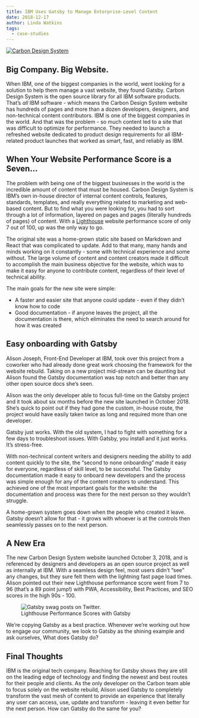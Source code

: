 ```yaml
---
title: IBM Uses Gatsby to Manage Enterprise-Level Content
date: 2018-12-17
author: Linda Watkins
tags:
  - case-studies
---
```


[![Carbon Design System](./images/carbon.png)][carbon]

## Big Company. Big Website.

When IBM, one of the biggest companies in the world, went looking for a solution to help them manage a vast website, they found Gatsby. Carbon Design System is the open source library for all IBM software products. That’s _all_ IBM software - which means the Carbon Design System website has hundreds of pages and more than a dozen developers, designers, and non-technical content contributors. IBM is one of the biggest companies in the world. And that was the problem - so much content led to a site that was difficult to optimize for performance. They needed to launch a refreshed website dedicated to product design requirements for all IBM-related product launches that worked as smart, fast, and reliably as IBM.

## When Your Website Performance Score is a Seven...

The problem with being one of the biggest businesses in the world is the incredible amount of content that must be housed. Carbon Design System is IBM’s own in-house director of internal content controls, features, standards, templates, and really everything related to marketing and web-based content. But to find what you were looking for, you had to sort through a lot of information, layered on pages and pages (literally hundreds of pages) of content. With a [Lighthouse][lighthouse] website performance score of only 7 out of 100, up was the only way to go.

The original site was a home-grown static site based on Markdown and React that was complicated to update. Add to that many, many hands and minds working on it constantly - some with technical experience and some without. The large volume of content and content creators made it difficult to accomplish the main business objective for the website, which was to make it easy for anyone to contribute content, regardless of their level of technical ability.

The main goals for the new site were simple:

- A faster and easier site that anyone could update - even if they didn’t know how to code
- Good documentation - if anyone leaves the project, all the documentation is there, which eliminates the need to search around for how it was created

## Easy onboarding with Gatsby

Alison Joseph, Front-End Developer at IBM, took over this project from a coworker who had already done great work choosing the framework for the website rebuild. Taking on a new project mid-stream can be daunting but Alison found the Gatsby documentation was top notch and better than any other open source docs she’s seen.

Alison was the only developer able to focus full-time on the Gatsby project and it took about six months before the new site launched in October 2018. She’s quick to point out if they had gone the custom, in-house route, the project would have easily taken twice as long and required more than one developer.

<Pullquote>
  Gatsby just works. With the old system, I had to fight with something for a
  few days to troubleshoot issues. With Gatsby, you install and it just works.
  It’s stress-free.
</Pullquote>

With non-technical content writers and designers needing the ability to add content quickly to the site, the “second to none onboarding” made it easy for everyone, regardless of skill level, to be successful. The Gatsby documentation made it easy to onboard new developers and the process was simple enough for any of the content creators to understand. This achieved one of the most important goals for the website: the documentation and process was there for the next person so they wouldn’t struggle.

<Pullquote>
  A home-grown system goes down when the people who created it leave. Gatsby
  doesn’t allow for that - it grows with whoever is at the controls then
  seamlessly passes on to the next person.
</Pullquote>

## A New Era

The new Carbon Design System website launched October 3, 2018, and is referenced by designers and developers as an open source project as well as internally at IBM. With a seamless design feel, most users didn’t “see” any changes, but they sure felt them with the lightning fast page load times. Alison pointed out their new Lighthouse performance score went from 7 to 96 (that’s a 89 point jump!) with PWA, Accessibility, Best Practices, and SEO scores in the high 90s - 100.

<figure>
  <img alt="Gatsby swag posts on Twitter." src="./images/lighthouse.png" />
  <figcaption>Lighthouse Performance Scores with Gatsby</figcaption>
</figure>

<Pullquote>
  We’re copying Gatsby as a best practice. Whenever we’re working out how to
  engage our community, we look to Gatsby as the shining example and ask
  ourselves, What does Gatsby do?
</Pullquote>

## Final Thoughts

IBM is the original tech company. Reaching for Gatsby shows they are still on the leading edge of technology and finding the newest and best routes for their people and clients. As the only developer on the Carbon team able to focus solely on the website rebuild, Alison used Gatsby to completely transform the vast mesh of content to provide an experience that literally any user can access, use, update and transform - leaving it even better for the next person. How can Gatsby do the same for you?

[carbon]: https://www.carbondesignsystem.com/
[lighthouse]: https://developers.google.com/web/tools/lighthouse/
